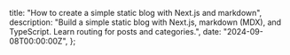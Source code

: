 
  title: "How to create a simple static blog with Next.js and markdown",
  description:
    "Build a simple static blog with Next.js, markdown (MDX), and TypeScript. Learn routing for posts and categories.",
  date: "2024-09-08T00:00:00Z",
};

<Title title={metadata.title} date={metadata.date} />

Although there are more immediate [solutions](https://wordpress.org/) for creating a blog, I have always been fascinated by static site generators, especially for this type of application: they are easy to maintain and generally perform well. Of course, the world is full of such tools, and I have no reason to prefer [Next.js](nextjs.org/) to [Hugo](https://gohugo.io/), [Astro](https://astro.build/), etc. And probably Next.js is slightly overkill for just a static blog.

But then, why did I choose Next.js to create my site? Well, mainly because I consider the knowledge of Next.js a must-have skill for a web developer in 2024, and I wanted to work with the new App Router. Second, I needed React for features that I plan to add in the future. And, despite my reluctance to use frameworks as a first or only solution, I consider Next.js a nice and comfortable environment to work with React.

So, what features are we going to discuss? As per the title, the blog will be static using Next.js (App Router). Thanks to MDX, posts can be written in Markdown. Finally, we will use Rehype Pretty Code for syntax highlighting.

Let's start.

## Setting up the Next.js project

In this guide, I will use TypeScript and Next.js 14 with the new App Router. So be sure to select both at installation time with the command:

<Code code={snippets[0].snippet} />

## Integrating MDX for markdown content

To use markdown to write our posts and simultaneously use JSX in the content, we need to install [MDX](https://mdxjs.com/). To install the package and its dependencies, run the command:

<Code code={snippets[1].snippet} />

And update the <CodeTag>next.config.mjs</CodeTag> file to allow you to use MDX and have the <CodeTag>.mdx</CodeTag> files act as pages and routes in the application:

<Code code={snippets[2].snippet} file="next.config.mjs" />

<Note title="Important info">
  Since we will have to use Rehype which is ESM only, you will have to use{" "}
  <CodeTag>next.config.mjs</CodeTag> as the file for configuration.
</Note>

As a final step, we need to add an <CodeTag>mdx-components.tsx</CodeTag> file in the root of the project. This file can be used to extend the default components. For example, you could extend the H1 tag and add Tailwind classes to style it. And so on.

<Code code={snippets[3].snippet} file="mdx-components.tsx" />

<Note title="Important info">
  Without this file
  <CodeTag>@next/mdx</CodeTag> cannot work.
</Note>

At this point, you will be able to use <CodeTag>page.mdx</CodeTag> files inside the <CodeTag>/app</CodeTag> folder to write content in both Markdown and JSX.

## Setting up routing for articles and categories

The idea is to use dynamic routing to organize articles and categories. So, <CodeTag>/app/blog/(posts)/hello-world/page.mdx</CodeTag> for posts and <CodeTag>/app/category/[category]/page.tsx</CodeTag> for categories.

### Posts

First, we take advantage of the [metadata object](https://nextjs.org/docs/app/api-reference/functions/generate-metadata#metadata-fields) to add some information in posts:

<Code
  code={snippets[4].snippet}
  file="/app/blog/(posts)/hello-world/page.mdx"
/>

Let's add some content to verify that the markdown is properly converted to HTML:

<Code
  code={snippets[5].snippet}
  file="/app/blog/(posts)/hello-world/page.mdx"
/>

At this point, all we have to do is write the function to retrieve all posts. We know that all posts are in the <CodeTag>/app/blog/</CodeTag> folder, so we need to read the names of all the folders in the <CodeTag>/app/blog</CodeTag>/ folder to get a list of all the post slugs. Thanks to this list, it is possible to import each metadata to get the information we need for each post: the title, publication date, and categories. Of course, it is possible to leverage the metadata to pass other information, such as author names, tags, etc. This is just a starting point.

We then create a <CodeTag>posts.ts</CodeTag> file in <CodeTag>/app/lib/</CodeTag> (or wherever you prefer) with the following content:

<Code code={snippets[6].snippet} file="/app/lib/posts.ts" />

We now have a function that retrieves all of our blog posts so that we can conveniently pass them to a component. Create a new file in <CodeTag>/app/components/posts.tsx</CodeTag>:

<Code code={snippets[7].snippet} file="/app/components/posts.tsx" />

As you can see, the component uses <CodeTag>date-fns</CodeTag> to format the date, so you have to install the package with:

<Code code={snippets[8].snippet} />

Now that you have this component, you can use it on your pages. A good place might be in your site's <CodeTag>/blog/</CodeTag> page. So, let's add a <CodeTag>page.tsx</CodeTag> file in the <CodeTag>/app/blog/</CodeTag> folder with the following code:

<Code code={snippets[9].snippet} file="/app/blog/page.tsx" />

### Categories

Categories are assigned to the metadata of each post. However, to make the code more stable and simple, the categories must be part of a predefined list that you must create. First, let's build this list. In <CodeTag>/app/lib/constants.ts</CodeTag> we create a constant by adding some categories:

<Code code={snippets[10].snippet} file="/app/lib/constants.ts" />

And we create the functions needed to manage categories in <CodeTag>/app/lib/categories.ts</CodeTag>:

<Code code={snippets[11].snippet} file="/app/lib/categories.ts" />

This file contains two functions: <CodeTag>getCategoryById</CodeTag> which allows you to find a category using its ID and <CodeTag>getCategoryURL</CodeTag> which returns the URL of a category, for example <CodeTag>/category/javascript</CodeTag>.

We then need a function that can return a list of posts filtered by a category. To do this, we need to edit the file <CodeTag>/app/components/posts.ts</CodeTag> adding this new function:

<Code code={snippets[12].snippet} file="/app/lib/posts.ts" />

Finally, we edit our <CodeTag>/app/components/posts.ts</CodeTag> file to show categories under each post:

<Code code={snippets[13].snippet} file="/app/components/posts.ts" />

As mentioned, we need a way to display a category page using the URL <CodeTag>/category/slug</CodeTag>. For example <CodeTag>/category/javascript</CodeTag>. To do this, we can take advantage of Next.js's dynamic router by creating a <CodeTag>page.tsx</CodeTag> file in the <CodeTag>/app/category/[category]/</CodeTag> folder.

As with the post archive, we can leverage the same component to display all the posts in the current category:

<Code code={snippets[14].snippet} file="/app/category/[category]/page.tsx" />

<Note title="Important info">
  We make use of the <CodeTag>generateStaticParams</CodeTag> function in the
  categories routes to allow them to be generated statically at build time. More
  information can be found
  [here](https://nextjs.org/docs/app/api-reference/functions/generate-static-params).
</Note>

## Adding syntax highlighting with Rehype Pretty Code

The last step is entirely optional, as it adds syntax highlighting for blocks of code. Of course, not all blogs need this feature, so if you are not interested, skip this step.

First, let's install the necessary packages:

<Code code={snippets[15].snippet} />

Now that Rehype is installed, we can edit the <CodeTag>next.config.mjs</CodeTag> file:

<Code code={snippets[16].snippet} file="next.config.mjs" />

In order to use Rehype, we need to create a new component, so in the <CodeTag>/app/components/</CodeTag> folder, add a <CodeTag>code.tsx</CodeTag> file with the following code:

<Code code={snippets[17].snippet} file="/app/components/code.ts" />

Through this new Code component, it will then be possible to pass a string and have a block of code with a syntax highlight. For example:

<Code code={snippets[18].snippet} />

## Conclusion

That's it. As you can see, it is relatively easy to create a static blog with Next.js if you have some familiarity with React and modern JavaScript tools. On the other hand, if this is not your case and you want to learn Next.js, I consider the static blog a great first approach because it is not too overwhelming, but at the same time, it allows you to touch some of the main features of this framework.
